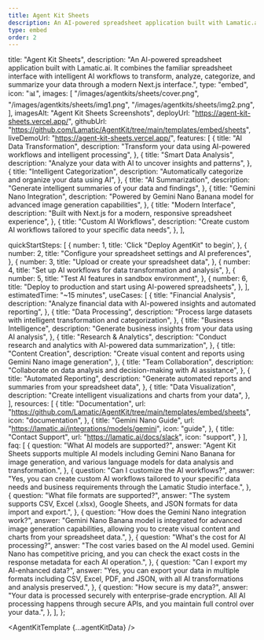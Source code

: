 ```yaml
---
title: Agent Kit Sheets
description: An AI-powered spreadsheet application built with Lamatic.ai. It combines the familiar spreadsheet interface with intelligent AI workflows to transform, analyze, categorize, and summarize your data through a modern Next.js interface.
type: embed
order: 2
---
```



  title: "Agent Kit Sheets",
  description: "An AI-powered spreadsheet application built with Lamatic.ai. It combines the familiar spreadsheet interface with intelligent AI workflows to transform, analyze, categorize, and summarize your data through a modern Next.js interface.",
  type: "embed",
  icon: "📊",
  images: [
    "/images/agentkits/sheets/cover.png",
    "/images/agentkits/sheets/img1.png",
    "/images/agentkits/sheets/img2.png",
  ],
  imagesAlt: "Agent Kit Sheets Screenshots",
  deployUrl: "https://agent-kit-sheets.vercel.app/",
  githubUrl: "https://github.com/Lamatic/AgentKit/tree/main/templates/embed/sheets",
  liveDemoUrl: "https://agent-kit-sheets.vercel.app/",
  features: [
    {
      title: "AI Data Transformation",
      description: "Transform your data using AI-powered workflows and intelligent processing",
    },
    {
      title: "Smart Data Analysis",
      description: "Analyze your data with AI to uncover insights and patterns",
    },
    {
      title: "Intelligent Categorization",
      description: "Automatically categorize and organize your data using AI",
    },
    {
      title: "AI Summarization",
      description: "Generate intelligent summaries of your data and findings",
    },
    {
      title: "Gemini Nano Integration",
      description: "Powered by Gemini Nano Banana model for advanced image generation capabilities",
    },
    {
      title: "Modern Interface",
      description: "Built with Next.js for a modern, responsive spreadsheet experience",
    },
    {
      title: "Custom AI Workflows",
      description: "Create custom AI workflows tailored to your specific data needs",
    },
  ],

  quickStartSteps: [
    {
      number: 1,
      title: 'Click "Deploy AgentKit" to begin',
    },
    {
      number: 2,
      title: "Configure your spreadsheet settings and AI preferences",
    },
    {
      number: 3,
      title: "Upload or create your spreadsheet data",
    },
    {
      number: 4,
      title: "Set up AI workflows for data transformation and analysis",
    },
    {
      number: 5,
      title: "Test AI features in sandbox environment",
    },
    {
      number: 6,
      title: "Deploy to production and start using AI-powered spreadsheets",
    },
  ],
  estimatedTime: "~15 minutes",
  useCases: [
    {
      title: "Financial Analysis",
      description: "Analyze financial data with AI-powered insights and automated reporting",
    },
    {
      title: "Data Processing",
      description: "Process large datasets with intelligent transformation and categorization",
    },
    {
      title: "Business Intelligence",
      description: "Generate business insights from your data using AI analysis",
    },
    {
      title: "Research & Analytics",
      description: "Conduct research and analytics with AI-powered data summarization",
    },
    {
      title: "Content Creation",
      description: "Create visual content and reports using Gemini Nano image generation",
    },
    {
      title: "Team Collaboration",
      description: "Collaborate on data analysis and decision-making with AI assistance",
    },
    {
      title: "Automated Reporting",
      description: "Generate automated reports and summaries from your spreadsheet data",
    },
    {
      title: "Data Visualization",
      description: "Create intelligent visualizations and charts from your data",
    },
  ],
  resources: [
    {
      title: "Documentation",
      url: "https://github.com/Lamatic/AgentKit/tree/main/templates/embed/sheets",
      icon: "documentation",
    },
    {
      title: "Gemini Nano Guide",
      url: "https://lamatic.ai/integrations/models/gemini",
      icon: "guide",
    },
    {
      title: "Contact Support",
      url: "https://lamatic.ai/docs/slack",
      icon: "support",
    }
  ],
  faq: [
    {
      question: "What AI models are supported?",
      answer: "Agent Kit Sheets supports multiple AI models including Gemini Nano Banana for image generation, and various language models for data analysis and transformation.",
    },
    {
      question: "Can I customize the AI workflows?",
      answer: "Yes, you can create custom AI workflows tailored to your specific data needs and business requirements through the Lamatic Studio interface.",
    },
    {
      question: "What file formats are supported?",
      answer: "The system supports CSV, Excel (.xlsx), Google Sheets, and JSON formats for data import and export.",
    },
    {
      question: "How does the Gemini Nano integration work?",
      answer: "Gemini Nano Banana model is integrated for advanced image generation capabilities, allowing you to create visual content and charts from your spreadsheet data.",
    },
    {
      question: "What's the cost for AI processing?",
      answer: "The cost varies based on the AI model used. Gemini Nano has competitive pricing, and you can check the exact costs in the response metadata for each AI operation.",
    },
    {
      question: "Can I export my AI-enhanced data?",
      answer: "Yes, you can export your data in multiple formats including CSV, Excel, PDF, and JSON, with all AI transformations and analysis preserved.",
    },
    {
      question: "How secure is my data?",
      answer: "Your data is processed securely with enterprise-grade encryption. All AI processing happens through secure APIs, and you maintain full control over your data.",
    },
  ],
};

<AgentKitTemplate {...agentKitData} />
